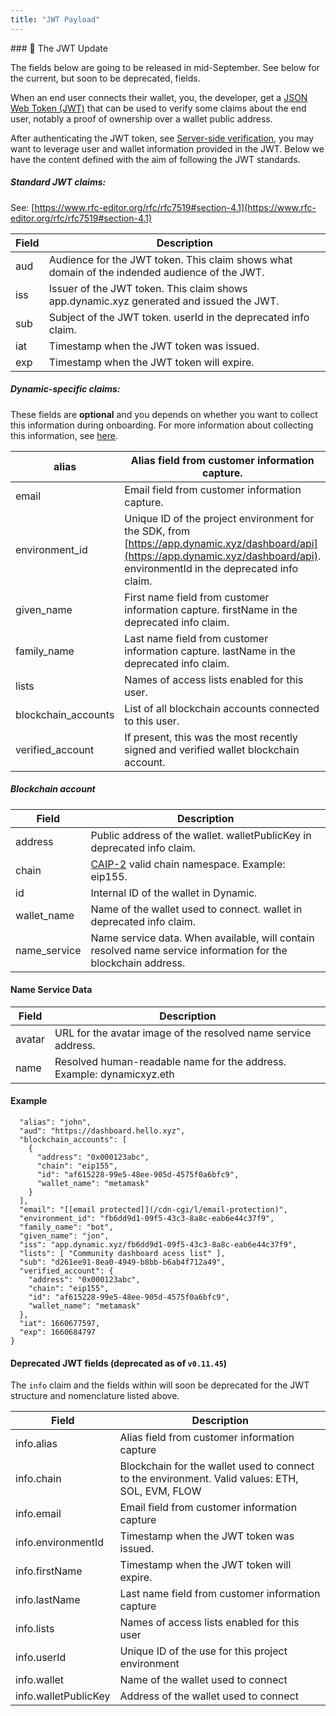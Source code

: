 ```yaml
---
title: "JWT Payload"
---
```


<Note>
### 📘 The JWT Update

The fields below are going to be released in mid-September. See below for the current, but soon to be deprecated, fields.
</Note>

When an end user connects their wallet, you, the developer, get a [JSON Web Token (JWT)](https://jwt.io/introduction) that can be used to verify some claims about the end user, notably a proof of ownership over a wallet public address.

After authenticating the JWT token, see [Server-side verification](/v2.0/docs/how-to-validate-users-on-the-backend), you may want to leverage user and wallet information provided in the JWT. Below we have the content defined with the aim of following the JWT standards.

##### Standard JWT claims:

See: [https://www.rfc-editor.org/rfc/rfc7519#section-4.1](https://www.rfc-editor.org/rfc/rfc7519#section-4.1)

| Field | Description                                                                                   |
| ----- | --------------------------------------------------------------------------------------------- |
| aud   | Audience for the JWT token. This claim shows what domain of the indended audience of the JWT. |
| iss   | Issuer of the JWT token. This claim shows app.dynamic.xyz generated and issued the JWT.       |
| sub   | Subject of the JWT token. userId in the deprecated info claim.                                |
| iat   | Timestamp when the JWT token was issued.                                                      |
| exp   | Timestamp when the JWT token will expire.                                                     |

##### Dynamic-specific claims:

These fields are **optional** and you depends on whether you want to collect this information during onboarding. For more information about collecting this information, see [here](/v2.0/docs/chains-1).

| alias                | Alias field from customer information capture.                                                                                                                                     |
| -------------------- | ---------------------------------------------------------------------------------------------------------------------------------------------------------------------------------- |
| email                | Email field from customer information capture.                                                                                                                                     |
| environment\_id      | Unique ID of the project environment for the SDK, from [https://app.dynamic.xyz/dashboard/api](https://app.dynamic.xyz/dashboard/api). environmentId in the deprecated info claim. |
| given\_name          | First name field from customer information capture. firstName in the deprecated info claim.                                                                                        |
| family\_name         | Last name field from customer information capture. lastName in the deprecated info claim.                                                                                          |
| lists                | Names of access lists enabled for this user.                                                                                                                                       |
| blockchain\_accounts | List of all blockchain accounts connected to this user.                                                                                                                            |
| verified\_account    | If present, this was the most recently signed and verified wallet blockchain account.                                                                                              |

##### Blockchain account

| Field         | Description                                                                                                          |
| ------------- | -------------------------------------------------------------------------------------------------------------------- |
| address       | Public address of the wallet. walletPublicKey in deprecated info claim.                                              |
| chain         | [CAIP-2](https://github.com/ChainAgnostic/CAIPs/blob/master/CAIPs/caip-2.md) valid chain namespace. Example: eip155. |
| id            | Internal ID of the wallet in Dynamic.                                                                                |
| wallet\_name  | Name of the wallet used to connect. wallet in deprecated info claim.                                                 |
| name\_service | Name service data. When available, will contain resolved name service information for the blockchain address.        |

#### Name Service Data

| Field  | Description                                                           |
| ------ | --------------------------------------------------------------------- |
| avatar | URL for the avatar image of the resolved name service address.        |
| name   | Resolved human-readable name for the address. Example: dynamicxyz.eth |

#### Example

```JSON{
  "alias": "john",
  "aud": "https://dashboard.hello.xyz",
  "blockchain_accounts": [
    {
      "address": "0x000123abc",
      "chain": "eip155",
      "id": "af615228-99e5-48ee-905d-4575f0a6bfc9",
      "wallet_name": "metamask"
    }
  ],
  "email": "[[email protected]](/cdn-cgi/l/email-protection)",
  "environment_id": "fb6dd9d1-09f5-43c3-8a8c-eab6e44c37f9",
  "family_name": "bot",
  "given_name": "jon",
  "iss": "app.dynamic.xyz/fb6dd9d1-09f5-43c3-8a8c-eab6e44c37f9",
  "lists": [ "Community dashboard acess list" ],
  "sub": "d261ee91-8ea0-4949-b8bb-b6ab4f712a49",
  "verified_account": {
    "address": "0x000123abc",
    "chain": "eip155",
    "id": "af615228-99e5-48ee-905d-4575f0a6bfc9",
    "wallet_name": "metamask"
  },
  "iat": 1660677597,
  "exp": 1660684797
}
```

#### Deprecated JWT fields (deprecated as of `v0.11.45`)

The `info` claim and the fields within will soon be deprecated for the JWT structure and nomenclature listed above. 

| Field                | Description                                                                                     |
| -------------------- | ----------------------------------------------------------------------------------------------- |
| info.alias           | Alias field from customer information capture                                                   |
| info.chain           | Blockchain for the wallet used to connect to the environment. Valid values: ETH, SOL, EVM, FLOW |
| info.email           | Email field from customer information capture                                                   |
| info.environmentId   | Timestamp when the JWT token was issued.                                                        |
| info.firstName       | Timestamp when the JWT token will expire.                                                       |
| info.lastName        | Last name field from customer information capture                                               |
| info.lists           | Names of access lists enabled for this user                                                     |
| info.userId          | Unique ID of the use for this project environment                                               |
| info.wallet          | Name of the wallet used to connect                                                              |
| info.walletPublicKey | Address of the wallet used to connect                                                           |